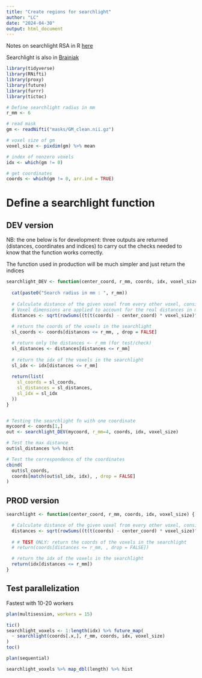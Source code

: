 ```yaml
---
title: "Create regions for searchlight"
author: "LC"
date: "2024-04-30"
output: html_document
---
```


Notes on searchlight RSA in R [here](https://jacbel.github.io/virtem_code/run-rsa-searchlight.html)

Searchlight is also in [Brainiak](https://brainiak.org/)


```r
library(tidyverse)
library(RNifti)
library(proxy)
library(future)
library(furrr)
library(tictoc)

# Define searchlight radius in mm
r_mm <- 6

# read mask
gm <- readNifti("masks/GM_clean.nii.gz")

# voxel size of gm
voxel_size <- pixdim(gm) %>% mean

# index of nonzero voxels
idx <- which(gm != 0)

# get coordinates
coords <- which(gm != 0, arr.ind = TRUE)

```



# Define a searchlight function


## DEV version
NB: the one below is for development: three outputs are returned (distances, coordinates and indices) to carry out the checks needed to know that the function works correctly. 

The function used in production will be much simpler and just return the indices 

```r

searchlight_DEV <- function(center_coord, r_mm, coords, idx, voxel_size) {
  
  cat(paste0("Search radius in mm : ", r_mm))
  
  # Calculate distance of the given voxel from every other voxel, considering voxel size
  # Voxel dimensions are applied to account for the real distances in mm
  distances <- sqrt(rowSums((t(t(coords) - center_coord) * voxel_size)^2))
  
  # return the coords of the voxels in the searchlight
  sl_coords <- coords[distances <= r_mm, , drop = FALSE]

  # return only the distances <- r_mm (for test/check)
  sl_distances <- distances[distances <= r_mm]
  
  # return the idx of the voxels in the searchlight
  sl_idx <- idx[distances <= r_mm]
  
  return(list(
    sl_coords = sl_coords, 
    sl_distances = sl_distances, 
    sl_idx = sl_idx
  ))
}


# Testing the searchlight fn with one coordinate
mycoord <- coords[1,]
out <- searchlight_DEV(mycoord, r_mm=4, coords, idx, voxel_size)

# Test the max distance
out$sl_distances %>% hist

# Test the correspondence of the coordinates
cbind(
  out$sl_coords,
  coords[match(out$sl_idx, idx), , drop = FALSE]
)

```



## PROD version
```r
searchlight <- function(center_coord, r_mm, coords, idx, voxel_size) {

  # Calculate distance of the given voxel from every other voxel, considering voxel size
  distances <- sqrt(rowSums((t(t(coords) - center_coord) * voxel_size)^2))
  
  # # TEST ONLY: return the coords of the voxels in the searchlight
  # return(coords[distances <= r_mm, , drop = FALSE])

  # return the idx of the voxels in the searchlight
  return(idx[distances <= r_mm])
}
```






## Test parallelization
Fastest with 10-20 workers 
```r

plan(multisession, workers = 15)

tic()
searchlight_voxels <- 1:length(idx) %>% future_map(
  ~ searchlight(coords[.x,], r_mm, coords, idx, voxel_size)
)
toc()

plan(sequential)

searchlight_voxels %>% map_dbl(length) %>% hist

```






